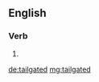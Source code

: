 ==English==

===Verb===
{{head|en|verb form}}

# {{en-past of|tailgate}}

[[de:tailgated]]
[[mg:tailgated]]